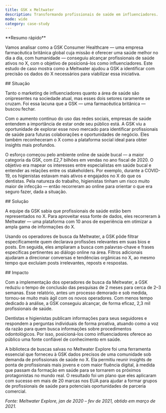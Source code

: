 ```yaml
---
title: GSK x Meltwater
description: Transformando profissionais de saúde em influenciadores.
mode: wide
category: case-study
---
```


<Note>
**Resumo rápido**

Vamos analisar como a GSK Consumer Healthcare — uma empresa farmacêutica britânica global cuja missão é oferecer uma saúde melhor no dia a dia, com humanidade — conseguiu alcançar profissionais de saúde ativos no X, com o objetivo de posicioná-los como influenciadores. Este estudo de caso mostra como a Meltwater ajudou a GSK a identificar com precisão os dados do X necessários para viabilizar essa iniciativa.
</Note>

<div id="situation">
  ## Situação
</div>

Tanto o marketing de influenciadores quanto a área de saúde são onipresentes na sociedade atual, mas esses dois setores raramente se cruzam. Foi essa lacuna que a GSK — uma farmacêutica britânica — buscou fechar.

Com o aumento contínuo do uso das redes sociais, empresas de saúde entendem a importância de estar onde seu público está. A GSK viu a oportunidade de explorar esse novo mercado para identificar profissionais de saúde para futuras colaborações e oportunidades de negócio. Eles também reconheceram o X como a plataforma social ideal para obter insights mais profundos.

O esforço começou pelo ambiente online de saúde bucal — a maior categoria da GSK, com £2,7 bilhões em vendas no ano fiscal de 2020. O objetivo era mapear os interesses entre especialistas em saúde bucal e entender as relações entre os stakeholders. Por exemplo, durante a COVID-19, os higienistas estavam mais ativos e engajados no X do que os dentistas. Pela natureza do trabalho, higienistas tinham um risco muito maior de infecção — então recorreram ao online para orientar o que era seguro fazer, dada a situação.  

<div id="solution">
  ## Solução
</div>

A equipe da GSK sabia que profissionais de saúde estão bem representados no X. Para aproveitar essa fonte de dados, eles recorreram à Meltwater — uma plataforma com 10 anos de experiência em otimizar a ampla gama de informações do X. 

Usando os operadores de busca da Meltwater, a GSK pôde filtrar especificamente quem declarava profissões relevantes em suas bios e posts. Em seguida, eles ampliaram a busca com palavras-chave e frases específicas pertinentes ao diálogo online na área. Filtros adicionais ajudaram a direcionar conversas e tendências orgânicas no X, ao mesmo tempo que excluíam posts irrelevantes, reposts e respostas.

<div id="impact">
  ## Impacto
</div>

Com a implementação dos operadores de busca da Meltwater, a GSK reduziu o tempo de conclusão das pesquisas de 2 meses para cerca de 2–3 semanas. Esse relatório, antes um processo demorado e sob medida, tornou-se muito mais ágil com os novos operadores. Com menos tempo dedicado à análise, a GSK conseguiu alcançar, de forma eficaz, 2,3 mil profissionais de saúde. 

Dentistas e higienistas publicam informações para seus seguidores e respondem a perguntas individuais de forma proativa, atuando como a voz da razão para quem busca informações sobre procedimentos odontológicos. Por isso, posicioná-los como influenciadores oferece ao público uma fonte confiável de conhecimento em saúde. 

A biblioteca de buscas salvas no Meltwater Explore foi uma ferramenta essencial que forneceu à GSK dados precisos de uma comunidade sob demanda de profissionais de saúde no X. Ela permitiu reunir insights de ponta de profissionais mais jovens e com maior fluência digital, à medida que passam da formação em saúde para se tornarem os próximos protagonistas no mundo real. O resultado foi um plano que eles aplicaram com sucesso em mais de 20 marcas nos EUA para ajudar a formar grupos de profissionais de saúde para potenciais oportunidades de parceria comercial. 

*Fonte: Meltwater Explore, jan de 2020 – fev de 2021, obtido em março de 2021.*
